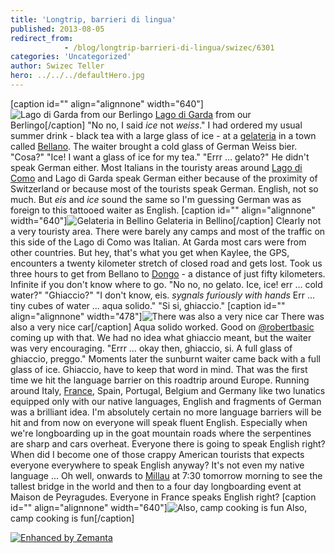 ```yaml
---
title: 'Longtrip, barrieri di lingua'
published: 2013-08-05
redirect_from: 
            - /blog/longtrip-barrieri-di-lingua/swizec/6301
categories: 'Uncategorized'
author: Swizec Teller
hero: ../../../defaultHero.jpg
---
```

\[caption id="" align="alignnone" width="640"]![Lago di Garda from our Berlingo](https://www.filepicker.io/api/file/rMAKmIaQQh2VxmdEZKJq "Lago di Garda from our Berlingo") [Lago di Garda](http://en.wikipedia.org/wiki/Lake_Garda "Lake Garda") from our Berlingo\[/caption] "No no, I said _ice_ not _weiss_." I had ordered my usual summer drink - black tea with a large glass of ice - at a [gelateria](http://en.wikipedia.org/wiki/Gelato "Gelato") in a town called [Bellano](<http://maps.google.com/maps?ll=46.05,9.3&spn=0.1,0.1&q=46.05,9.3 (Bellano)&t=h> "Bellano"). The waiter brought a cold glass of German Weiss bier. "Cosa?" "Ice! I want a glass of ice for my tea." "Errr … gelato?" He didn't speak German either. Most Italians in the touristy areas around [Lago di Como](<http://maps.google.com/maps?ll=46.0,9.26666666667&spn=0.1,0.1&q=46.0,9.26666666667 (Lake%20Como)&t=h> "Lake Como") and Lago di Garda speak German either because of the proximity of Switzerland or because most of the tourists speak German. English, not so much. But _eis_ and _ice_ sound the same so I'm guessing German was as foreign to this tattooed waiter as English. \[caption id="" align="alignnone" width="640"]![Gelateria in Bellino](https://www.filepicker.io/api/file/tUgii1SoSY6z0tTJ8ywq "Gelateria in Bellino") Gelateria in Bellino\[/caption] Clearly not a very touristy area. There were barely any camps and most of the traffic on this side of the Lago di Como was Italian. At Garda most cars were from other countries. But hey, that's what you get when Kaylee, the GPS, encounters a twenty kilometer stretch of closed road and gets lost. Took us three hours to get from Bellano to [Dongo](<http://maps.google.com/maps?ll=46.1333333333,9.28333333333&spn=0.1,0.1&q=46.1333333333,9.28333333333 (Dongo%2C%20Lombardy)&t=h> "Dongo, Lombardy") - a distance of just fifty kilometers. Infinite if you don't know where to go. "No no, no gelato. Ice, ice! err … cold water?" "Ghiaccio?" "I don't know, eis. _sygnals furiously with hands_ Err … tiny cubes of water … aqua solido." "Si si, ghiaccio." \[caption id="" align="alignnone" width="478"]![There was also a very nice car](https://www.filepicker.io/api/file/9THk5tmwR6O8vE2vMEJA "There was also a very nice car") There was also a very nice car\[/caption] Aqua solido worked. Good on [@robertbasic](http://twitter.com/robertbasic) coming up with that. We had no idea what ghiaccio meant, but the waiter was very encouraging. "Errr … okay then, ghiaccio, si. A full glass of ghiaccio, preggo." Moments later the sunburnt waiter came back with a full glass of ice. Ghiaccio, have to keep that word in mind. That was the first time we hit the language barrier on this roadtrip around Europe. Running around Italy, [France](<http://maps.google.com/maps?ll=48.8566666667,2.35083333333&spn=10.0,10.0&q=48.8566666667,2.35083333333 (France)&t=h> "France"), Spain, Portugal, Belgium and Germany like two lunatics equipped only with our native languages, English and fragments of German was a brilliant idea. I'm absolutely certain no more language barriers will be hit and from now on everyone will speak fluent English. Especially when we're longboarding up in the goat mountain roads where the serpentines are sharp and cars overheat. Everyone there is going to speak English right? When did I become one of those crappy American tourists that expects everyone everywhere to speak English anyway? It's not even my native language ... Oh well, onwards to [Millau](http://en.wikipedia.org/wiki/Millau "Millau") at 7:30 tomorrow morning to see the tallest bridge in the world and then to a four day longboarding event at Maison de Peyragudes. Everyone in France speaks English right? \[caption id="" align="alignnone" width="640"]![Also, camp cooking is fun](https://www.filepicker.io/api/file/W9G0ao2QH2BE01syW42m "Also, camp cooking is fun") Also, camp cooking is fun\[/caption]

[![Enhanced by Zemanta](http://img.zemanta.com/zemified_e.png?x-id=05795a5f-ed53-42ba-80b0-e6920346a8bc)](http://www.zemanta.com/?px "Enhanced by Zemanta")